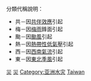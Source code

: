 分類代稱說明：
*共－因[[共伴效應|共伴效應]]引起
*梅－因[[梅雨|梅雨]]鋒面引起
*颱－因[[颱風|颱風]]引起
*熱－因[[熱帶性低氣壓|熱帶性低氣壓]]引起
*西－因[[西南氣流|西南氣流]]引起
*東－因[[東北季風|東北季風]]引起

[[Category:台灣自然災害|災]]
[[Category:台灣的水|災]]
[[Category:亚洲水灾|Category:亚洲水灾]]
[[Category:各国水灾|Taiwan]]